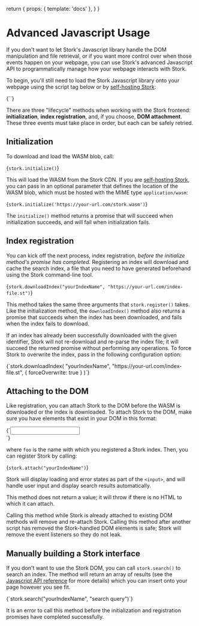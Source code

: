   return {
    props: { template: 'docs' },
  }
}

# Advanced Javascript Usage

If you don't want to let Stork's Javascript library handle the DOM manipulation and file retrieval, or if you want more control over when those events happen on your webpage, you can use Stork's advanced Javascript API to programmatically manage how your webpage interacts with Stork.

To begin, you'll still need to load the Stork Javascript library onto your webpage using the script tag below or by [self-hosting Stork](/docs/self-hosting):

<Codeblock lang="html">
  {`<script src="https://files.stork-search.net/stork.js"></script>`}
</Codeblock>

There are three "lifecycle" methods when working with the Stork frontend: **initialization**, **index registration**, and, if you choose, **DOM attachment**. These three events must take place in order, but each can be safely retried.

## Initialization

To download and load the WASM blob, call:

<Codeblock lang="javascript">{`stork.initialize()`}</Codeblock>

This will load the WASM from the Stork CDN. If you are [self-hosting Stork](/docs/self-hosting), you can pass in an optional parameter that defines the location of the WASM blob, which must be hosted with the MIME type `application/wasm`:

<Codeblock lang="javascript">{`stork.initialize('https://your-url.com/stork.wasm')`}</Codeblock>

The `initialize()` method returns a promise that will succeed when initialization succeeds, and will fail when initialization fails.

## Index registration

You can kick off the next process, index registration, _before the initialize method's promise has completed_. Registering an index will download and cache the search index, a file that you need to have generated beforehand using the Stork command-line tool.

<Codeblock lang="javascript">{`stork.downloadIndex("yourIndexName", "https://your-url.com/index-file.st")`}</Codeblock>

This method takes the same three arguments that `stork.register()` takes. Like the initialization method, the `downloadIndex()` method also returns a promise that succeeds when the index has been downloaded, and fails when the index fails to download.

If an index has already been successfully downloaded with the given identifier, Stork will not re-download and re-parse the index file; it will succeed the returned promise without performing any operations. To force Stork to overwrite the index, pass in the following configuration option:

<Codeblock lang="javascript">
{`stork.downloadIndex(
    "yourIndexName", 
    "https://your-url.com/index-file.st",
    { forceOverwrite: true }
)`}
</Codeblock>

## Attaching to the DOM

Like registration, you can attach Stork to the DOM before the WASM is downloaded or the index is downloaded. To attach Stork to the DOM, make sure you have elements that exist in your DOM in this format:

<Codeblock lang="html">
  {`<input data-stork="yourIndexName" />
<div data-stork="yourIndexName-results"></div>`}
</Codeblock>

where `foo` is the name with which you registered a Stork index. Then, you can register Stork by calling:

<Codeblock lang="javascript">{`stork.attach("yourIndexName")`}</Codeblock>

Stork will display loading and error states as part of the `<input>`, and will handle user input and display search results automatically.

This method does not return a value; it will throw if there is no HTML to which it can attach.

Calling this method while Stork is already attached to existing DOM methods will remove and re-attach Stork. Calling this method after another script has removed the Stork-handled DOM elements is safe; Stork will remove the event listeners so they do not leak.

## Manually building a Stork interface

If you don't want to use the Stork DOM, you can call `stork.search()` to search an index. The method will return an array of results (see the [Javascript API reference](/docs/js-ref) for more details) which you can insert onto your page however you see fit.

<Codeblock lang="javascript">
  {`stork.search("yourIndexName", "search query")`}
</Codeblock>

It is an error to call this method before the initialization and registration promises have completed successfully.